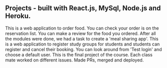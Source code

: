 ## Projects - built with React.js, MySql, Node.js and Heroku.

<ProjectCard title="Meal order app" link="https://sharing-is-caring-meals.herokuapp.com/" bg="linear-gradient(to right, #D4145A 0%, #FBB03B 100%)">
This is a web application to order food. You can check your order is on the reservation list. You can make a review for the food you ordered. After all the modules were done, we had a task to create a 'meal sharing app'.
</ProjectCard>

<ProjectCard title="Web application to register events" link="https://develop-web-dev-rooms.herokuapp.com/login" bg="linear-gradient(to right, #D4145A 0%, #FBB03B 100%)">
This is a web application to register study groups for students and students can register and cancel their booking. You can look around from 'Test login' and choose a default user. This is the final project of the course. Each class mate worked on different issues. Made PRs, merged and deployed.
</ProjectCard>

